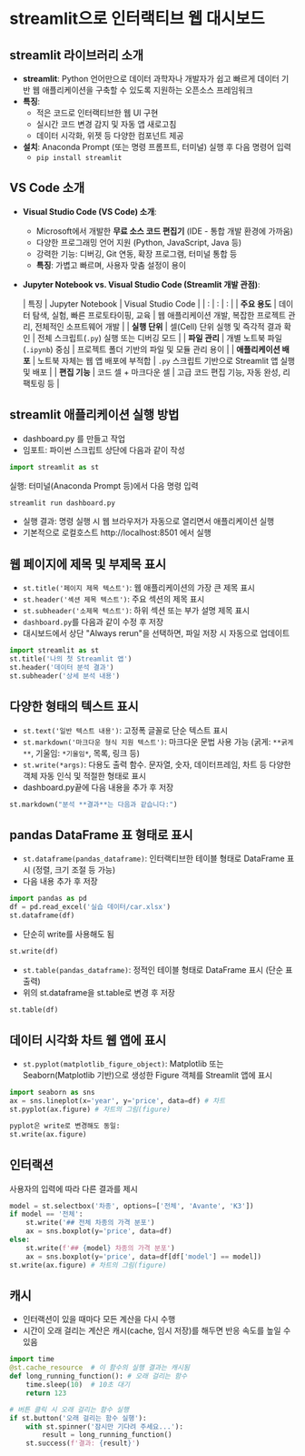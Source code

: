 
# streamlit으로 인터랙티브 웹 대시보드



## streamlit 라이브러리 소개

* **streamlit**: Python 언어만으로 데이터 과학자나 개발자가 쉽고 빠르게 데이터 기반 웹 애플리케이션을 구축할 수 있도록 지원하는 오픈소스 프레임워크
* **특징**:
    * 적은 코드로 인터랙티브한 웹 UI 구현
    * 실시간 코드 변경 감지 및 자동 앱 새로고침
    * 데이터 시각화, 위젯 등 다양한 컴포넌트 제공
* **설치**: Anaconda Prompt (또는 명령 프롬프트, 터미널) 실행 후 다음 명령어 입력
    * `pip install streamlit`



## VS Code 소개

* **Visual Studio Code (VS Code) 소개**:
    * Microsoft에서 개발한 **무료 소스 코드 편집기** (IDE - 통합 개발 환경에 가까움)
    * 다양한 프로그래밍 언어 지원 (Python, JavaScript, Java 등)
    * 강력한 기능: 디버깅, Git 연동, 확장 프로그램, 터미널 통합 등
    * **특징**: 가볍고 빠르며, 사용자 맞춤 설정이 용이

* **Jupyter Notebook vs. Visual Studio Code (Streamlit 개발 관점)**:

    | 특징             | Jupyter Notebook                         | Visual Studio Code                          |
    | : | : | : |
    | **주요 용도** | 데이터 탐색, 실험, 빠른 프로토타이핑, 교육 | 웹 애플리케이션 개발, 복잡한 프로젝트 관리, 전체적인 소프트웨어 개발 |
    | **실행 단위** | 셀(Cell) 단위 실행 및 즉각적 결과 확인      | 전체 스크립트(`.py`) 실행 또는 디버깅 모드     |
    | **파일 관리** | 개별 노트북 파일(`.ipynb`) 중심          | 프로젝트 폴더 기반의 파일 및 모듈 관리 용이 |
    | **애플리케이션 배포** | 노트북 자체는 웹 앱 배포에 부적합       | `.py` 스크립트 기반으로 Streamlit 앱 실행 및 배포 |
    | **편집 기능** | 코드 셀 + 마크다운 셀                    | 고급 코드 편집 기능, 자동 완성, 리팩토링 등  |

## streamlit 애플리케이션 실행 방법
- dashboard.py 를 만들고 작업
- 임포트: 파이썬 스크립트 상단에 다음과 같이 작성
```python
import streamlit as st
```

실행: 터미널(Anaconda Prompt 등)에서 다음 명령 입력
```bash
streamlit run dashboard.py
```

- 실행 결과: 명령 실행 시 웹 브라우저가 자동으로 열리면서 애플리케이션 실행
- 기본적으로 로컬호스트 http://localhost:8501 에서 실행

## 웹 페이지에 제목 및 부제목 표시

- `st.title('페이지 제목 텍스트')`: 웹 애플리케이션의 가장 큰 제목 표시
- `st.header('섹션 제목 텍스트')`: 주요 섹션의 제목 표시
- `st.subheader('소제목 텍스트')`: 하위 섹션 또는 부가 설명 제목 표시
- `dashboard.py`를 다음과 같이 수정 후 저장
- 대시보드에서 상단 "Always rerun"을 선택하면, 파일 저장 시 자동으로 업데이트

```python
import streamlit as st
st.title('나의 첫 Streamlit 앱')
st.header('데이터 분석 결과')
st.subheader('상세 분석 내용')
```

## 다양한 형태의 텍스트 표시

- `st.text('일반 텍스트 내용')`: 고정폭 글꼴로 단순 텍스트 표시
- `st.markdown('마크다운 형식 지원 텍스트')`: 마크다운 문법 사용 가능 (굵게: `**굵게**`, 기울임: `*기울임*`, 목록, 링크 등)
- `st.write(*args)`: 다용도 출력 함수. 문자열, 숫자, 데이터프레임, 차트 등 다양한 객체 자동 인식 및 적절한 형태로 표시
- dashboard.py끝에 다음 내용을 추가 후 저장
```python
st.markdown("분석 **결과**는 다음과 같습니다:")
```

## pandas DataFrame 표 형태로 표시
- `st.dataframe(pandas_dataframe)`: 인터랙티브한 테이블 형태로 DataFrame 표시 (정렬, 크기 조절 등 가능)
- 다음 내용 추가 후 저장
```python
import pandas as pd
df = pd.read_excel('실습 데이터/car.xlsx')
st.dataframe(df)
```

- 단순히 write를 사용해도 됨
```python
st.write(df)
```

- `st.table(pandas_dataframe)`:
정적인 테이블 형태로 DataFrame 표시 (단순 표 출력)
- 위의 st.dataframe을 st.table로 변경 후 저장
```python
st.table(df)
```

## 데이터 시각화 차트 웹 앱에 표시

- `st.pyplot(matplotlib_figure_object)`: Matplotlib 또는 Seaborn(Matplotlib 기반)으로 생성한 Figure 객체를 Streamlit 앱에 표시

```python
import seaborn as sns
ax = sns.lineplot(x='year', y='price', data=df) # 차트
st.pyplot(ax.figure) # 차트의 그림(figure)

pyplot은 write로 변경해도 동일:
st.write(ax.figure)
```

## 인터랙션
사용자의 입력에 따라 다른 결과를 제시

```python
model = st.selectbox('차종', options=['전체', 'Avante', 'K3'])
if model == '전체':
    st.write('## 전체 차종의 가격 분포')
    ax = sns.boxplot(y='price', data=df)
else:
    st.write(f'## {model} 차종의 가격 분포')
    ax = sns.boxplot(y='price', data=df[df['model'] == model])
st.write(ax.figure) # 차트의 그림(figure)
```

## 캐시

- 인터랙션이 있을 때마다 모든 계산을 다시 수행
- 시간이 오래 걸리는 계산은 캐시(cache, 임시 저장)를 해두면 반응 속도를 높일 수 있음

```python
import time
@st.cache_resource  # 이 함수의 실행 결과는 캐시됨
def long_running_function(): # 오래 걸리는 함수
    time.sleep(10)  # 10초 대기
    return 123

# 버튼 클릭 시 오래 걸리는 함수 실행
if st.button('오래 걸리는 함수 실행'):
    with st.spinner('잠시만 기다려 주세요...'):
        result = long_running_function()
    st.success(f'결과: {result}')
```